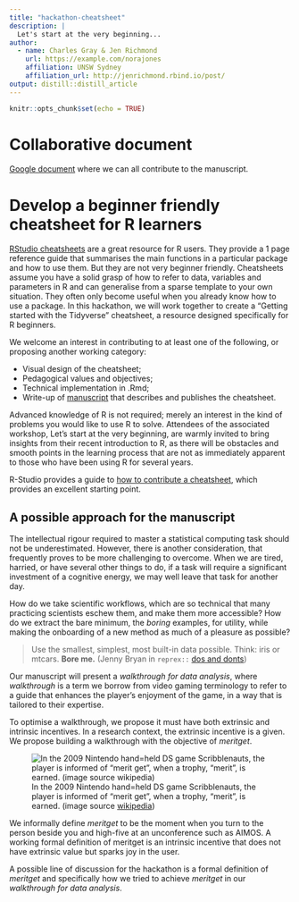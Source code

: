 ```yaml
---
title: "hackathon-cheatsheet"
description: |
  Let's start at the very beginning...
author:
  - name: Charles Gray & Jen Richmond
    url: https://example.com/norajones
    affiliation: UNSW Sydney
    affiliation_url: http://jenrichmond.rbind.io/post/
output: distill::distill_article
---
```


```r
knitr::opts_chunk$set(echo = TRUE)
```


# Collaborative document

[Google document](https://docs.google.com/document/d/10cPvhgJT93lsRmel9A43qgdt30hxX6Xkq4e92MHqFT8/edit?usp=sharing) where we can all contribute to the manuscript.  

# Develop a beginner friendly cheatsheet for R learners


[RStudio cheatsheets](https://rstudio.com/resources/cheatsheets/) are a great resource for R users. They provide a 1 page reference guide that summarises the main functions in a particular package and how to use them. But they are not very beginner friendly. Cheatsheets assume you have a solid grasp of how to refer to data, variables and parameters in R and can generalise from a sparse template to your own situation. They often only become useful when you already know how to use a package. In this hackathon, we will work together to create a “Getting started with the Tidyverse” cheatsheet, a resource designed specifically for R beginners. 

We welcome an interest in contributing to at least one of the following, or proposing another working category: 

- Visual design of the cheatsheet; 
- Pedagogical values and objectives; 
- Technical implementation in .Rmd;
- Write-up of [manuscript](https://docs.google.com/document/d/10cPvhgJT93lsRmel9A43qgdt30hxX6Xkq4e92MHqFT8/edit?usp=sharing) that describes and publishes the cheatsheet.

Advanced knowledge of R is not required; merely an interest in the kind of problems you would like to use R to solve. Attendees of the associated workshop, Let’s start at the very beginning, are warmly invited to bring insights from their recent introduction to R, as there will be obstacles and smooth points in the learning process that are not as immediately apparent to those who have been using R for several years.  

R-Studio provides a guide to [how to contribute a cheatsheet](https://rstudio.com/resources/cheatsheets/how-to-contribute-a-cheatsheet/
), which provides an excellent starting point. 

## A possible approach for the manuscript

The intellectual rigour required to master a statistical computing task should not be underestimated. However, there is another consideration, that frequently proves to be more challenging to overcome. When we are tired, harried, or have several other things to do, if a task will require a significant investment of a cognitive energy, we may well leave that task for another day. 

How do we take scientific workflows, which are so technical that many practicing scientists eschew them, and make them more accessible? How do we extract the bare minimum, the *boring* examples, for utility, while making the onboarding of a new method as much of a pleasure as possible?

> Use the smallest, simplest, most built-in data possible. Think: iris or mtcars. **Bore me.** (Jenny Bryan in `reprex::` [dos and donts](https://reprex.tidyverse.org/articles/reprex-dos-and-donts.html))

Our manuscript will present a *walkthrough for data analysis*, where *walkthrough* is a term we borrow from video gaming terminology to refer to a guide that enhances the player’s enjoyment of the game, in a way that is tailored to their expertise.   

To optimise a walkthrough, we propose it must have both extrinsic and intrinsic incentives. In a research context, the extrinsic incentive is a given. We propose building a walkthrough with the objective of *meritget*. 


![In the 2009 Nintendo hand=held DS game Scribblenauts, the player is informed of "merit get", when a trophy, "merit", is earned. (image source [wikipedia](https://upload.wikimedia.org/wikipedia/en/3/3a/Scribblenauts_cover.jpg?1572521817931))](https://upload.wikimedia.org/wikipedia/en/3/3a/Scribblenauts_cover.jpg?1572521817931)


We informally define *meritget* to be the moment when you turn to the person beside you and high-five at an unconference such as AIMOS. A working formal definition of meritget is an intrinsic incentive that does not have extrinsic value but sparks joy in the user.  

A possible line of discussion for the hackathon is a formal definition of *meritget* and specifically how we tried to achieve *meritget*  in our *walkthrough for data analysis*. 